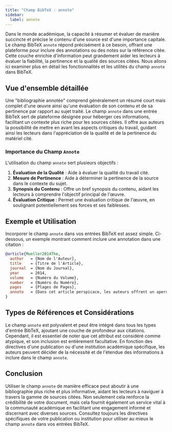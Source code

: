 ```yaml
---
title: "Champ BibTeX : annote"  
sidebar:  
  label: annote  
---
```



Dans le monde académique, la capacité à résumer et évaluer de manière succincte et précise le contenu d'une source est d'une importance capitale. Le champ BibTeX `annote` répond précisément à ce besoin, offrant une plateforme pour inclure des annotations ou des notes sur la référence citée. Cette couche enrichie d'information peut grandement aider les lecteurs à évaluer la fiabilité, la pertinence et la qualité des sources citées. Nous allons ici examiner plus en détail les fonctionnalités et les utilités du champ `annote` dans BibTeX.

<CiteDrive />

## Vue d'ensemble détaillée

Une "bibliographie annotée" comprend généralement un résumé court mais complet d'une œuvre ainsi qu'une évaluation de son contenu et de sa pertinence par rapport au sujet traité. Le champ `annote` dans une entrée BibTeX sert de plateforme désignée pour héberger ces informations, facilitant un contexte plus riche pour les sources citées. Il offre aux auteurs la possibilité de mettre en avant les aspects critiques du travail, guidant ainsi les lecteurs dans l'appréciation de la qualité et de la pertinence du matériel cité.

### Importance du Champ `Annote`

L'utilisation du champ `annote` sert plusieurs objectifs :

1. **Évaluation de la Qualité** : Aide à évaluer la qualité du travail cité.
2. **Mesure de Pertinence** : Aide à déterminer la pertinence de la source dans le contexte du sujet.
3. **Synopsis du Contenu** : Offre un bref synopsis du contenu, aidant les lecteurs à comprendre l'objectif principal de l'œuvre.
4. **Évaluation Critique** : Permet une évaluation critique de l'œuvre, en soulignant potentiellement ses forces et ses faiblesses.

## Exemple et Utilisation

Incorporer le champ `annote` dans vos entrées BibTeX est assez simple. Ci-dessous, un exemple montrant comment inclure une annotation dans une citation :

```bibtex
@article{Mueller2014The,
  author   = {Nom de l'Auteur},
  title    = {Titre de l'Article},
  journal  = {Nom du Journal},
  year     = 2014,
  volume   = {Numéro du Volume},
  number   = {Numéro du Numéro},
  pages    = {Plages de Pages},
  annote   = {Dans cet article perspicace, les auteurs offrent un aperçu détaillé du sujet, en analysant de manière critique diverses dimensions et en présentant un argument bien équilibré. La source est très pertinente pour les chercheurs se concentrant sur ...},
}
```

## Types de Références et Considérations

Le champ `annote` est polyvalent et peut être intégré dans tous les types d'entrée BibTeX, ajoutant une couche de profondeur aux citations. Cependant, il est essentiel de noter que cet attribut est considéré comme atypique, et son inclusion est entièrement facultative. En fonction des directives d'une publication ou d'une institution académique spécifique, les auteurs peuvent décider de la nécessité et de l'étendue des informations à inclure dans le champ `annote`.

## Conclusion

Utiliser le champ `annote` de manière efficace peut aboutir à une bibliographie plus riche et plus informative, aidant les lecteurs à naviguer à travers la gamme de sources citées. Non seulement cela renforce la crédibilité de votre document, mais cela fournit également un service vital à la communauté académique en facilitant une engagement informé et discernant avec diverses sources. Consultez toujours les directives spécifiques de votre publication ou institution pour utiliser au mieux le champ `annote` dans vos entrées BibTeX.
